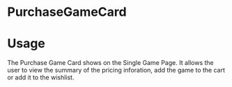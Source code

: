 
<Meta title="Design System|Components" component={PurchaseGameCard} />

# PurchaseGameCard

# Usage

The Purchase Game Card shows on the Single Game Page. It allows the user to view the summary of the pricing inforation, add the game to the cart or add it to the wishlist.

<Preview>
  <Story name="PurchaseGameCard">
    <PurchaseGameCard gameTitle="Fallout 3" gamePrice={60} gameDiscount={40} />
  </Story>
</Preview>
